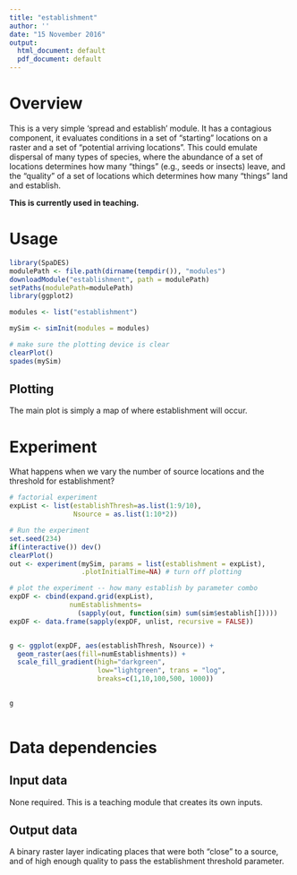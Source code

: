 ```yaml
---
title: "establishment"
author: ''
date: "15 November 2016"
output:
  html_document: default
  pdf_document: default
---
```


# Overview

This is a very simple 'spread and establish' module. It has a contagious component, it evaluates conditions in a set of "starting" locations on a raster and a set of "potential arriving locations". This could emulate dispersal of many types of species, where the abundance of a set of locations determines how many "things" (e.g., seeds or insects) leave, and the "quality" of a set of locations which determines how many "things" land and establish.



**This is currently used in teaching.**

# Usage

```r

library(SpaDES)
modulePath <- file.path(dirname(tempdir()), "modules")
downloadModule("establishment", path = modulePath)
setPaths(modulePath=modulePath)
library(ggplot2)

modules <- list("establishment")

mySim <- simInit(modules = modules)

# make sure the plotting device is clear
clearPlot()
spades(mySim)
```

## Plotting

The main plot is simply a map of where establishment will occur.


# Experiment

What happens when we vary the number of source locations and the threshold for establishment?

```r

# factorial experiment
expList <- list(establishThresh=as.list(1:9/10), 
                Nsource = as.list(1:10*2))

# Run the experiment
set.seed(234)
if(interactive()) dev()
clearPlot()
out <- experiment(mySim, params = list(establishment = expList),
                  .plotInitialTime=NA) # turn off plotting

# plot the experiment -- how many establish by parameter combo
expDF <- cbind(expand.grid(expList), 
               numEstablishments=
                 (sapply(out, function(sim) sum(sim$establish[]))))
expDF <- data.frame(sapply(expDF, unlist, recursive = FALSE))


g <- ggplot(expDF, aes(establishThresh, Nsource)) +
  geom_raster(aes(fill=numEstablishments)) +
  scale_fill_gradient(high="darkgreen", 
                      low="lightgreen", trans = "log",
                      breaks=c(1,10,100,500, 1000)) 
  

g
  

```



# Data dependencies

## Input data

None required. This is a teaching module that creates its own inputs.

## Output data

A binary raster layer indicating places that were both "close" to a source, and of high enough quality to pass the establishment threshold parameter.

